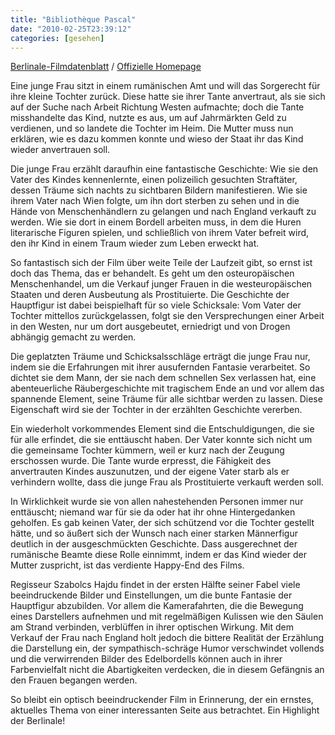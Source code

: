 ```yaml
---
title: "Bibliothèque Pascal"
date: "2010-02-25T23:39:12"
categories: [gesehen]
---
```


[Berlinale-Filmdatenblatt](http://www.berlinale.de/de/programm/berlinale_programm/datenblatt.php?film_id=20106241) / [Offizielle Homepage](http://www.bpascalfilm.com)

Eine junge Frau sitzt in einem rumänischen Amt und will das Sorgerecht für ihre kleine Tochter zurück. Diese hatte sie ihrer Tante anvertraut, als sie sich auf der Suche nach Arbeit Richtung Westen aufmachte; doch die Tante misshandelte das Kind, nutzte es aus, um auf Jahrmärkten Geld zu verdienen, und so landete die Tochter im Heim. Die Mutter muss nun erklären, wie es dazu kommen konnte und wieso der Staat ihr das Kind wieder anvertrauen soll.

Die junge Frau erzählt daraufhin eine fantastische Geschichte: Wie sie den Vater des Kindes kennenlernte, einen polizeilich gesuchten Straftäter, dessen Träume sich nachts zu sichtbaren Bildern manifestieren. Wie sie ihrem Vater nach Wien folgte, um ihn dort sterben zu sehen und in die Hände von Menschenhändlern zu gelangen und nach England verkauft zu werden. Wie sie dort in einem Bordell arbeiten muss, in dem die Huren literarische Figuren spielen, und schließlich von ihrem Vater befreit wird, den ihr Kind in einem Traum wieder zum Leben erweckt hat.

So fantastisch sich der Film über weite Teile der Laufzeit gibt, so ernst ist doch das Thema, das er behandelt. Es geht um den osteuropäischen Menschenhandel, um die Verkauf junger Frauen in die westeuropäischen Staaten und deren Ausbeutung als Prostituierte. Die Geschichte der Hauptfigur ist dabei beispielhaft für so viele Schicksale: Vom Vater der Tochter mittellos zurückgelassen, folgt sie den Versprechungen einer Arbeit in den Westen, nur um dort ausgebeutet, erniedrigt und von Drogen abhängig gemacht zu werden.

Die geplatzten Träume und Schicksalsschläge erträgt die junge Frau nur, indem sie die Erfahrungen mit ihrer ausufernden Fantasie verarbeitet. So dichtet sie dem Mann, der sie nach dem schnellen Sex verlassen hat, eine abenteuerliche Räubergeschichte mit tragischem Ende an und vor allem das spannende Element, seine Träume für alle sichtbar werden zu lassen. Diese Eigenschaft wird sie der Tochter in der erzählten Geschichte vererben.

Ein wiederholt vorkommendes Element sind die Entschuldigungen, die sie für alle erfindet, die sie enttäuscht haben. Der Vater konnte sich nicht um die gemeinsame Tochter kümmern, weil er kurz nach der Zeugung erschossen wurde. Die Tante wurde erpresst, die Fähigkeit des anvertrauten Kindes auszunutzen, und der eigene Vater starb als er verhindern wollte, dass die junge Frau als Prostituierte verkauft werden soll.

In Wirklichkeit wurde sie von allen nahestehenden Personen immer nur enttäuscht; niemand war für sie da oder hat ihr ohne Hintergedanken geholfen. Es gab keinen Vater, der sich schützend vor die Tochter gestellt hätte, und so äußert sich der Wunsch nach einer starken Männerfigur deutlich in der ausgeschmückten Geschichte. Dass ausgerechnet der rumänische Beamte diese Rolle einnimmt, indem er das Kind wieder der Mutter zuspricht, ist das verdiente Happy-End des Films.

Regisseur Szabolcs Hajdu findet in der ersten Hälfte seiner Fabel viele beeindruckende Bilder und Einstellungen, um die bunte Fantasie der Hauptfigur abzubilden. Vor allem die Kamerafahrten, die die Bewegung eines Darstellers aufnehmen und mit regelmäßigen Kulissen wie den Säulen am Strand verbinden, verblüffen in ihrer optischen Wirkung. Mit dem Verkauf der Frau nach England holt jedoch die bittere Realität der Erzählung die Darstellung ein, der sympathisch-schräge Humor verschwindet vollends und die verwirrenden Bilder des Edelbordells können auch in ihrer Farbenvielfalt nicht die Abartigkeiten verdecken, die in diesem Gefängnis an den Frauen begangen werden.

So bleibt ein optisch beeindruckender Film in Erinnerung, der ein ernstes, aktuelles Thema von einer interessanten Seite aus betrachtet. Ein Highlight der Berlinale!
